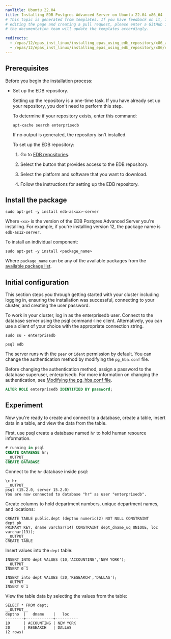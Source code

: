 ```yaml
---
navTitle: Ubuntu 22.04
title: Installing EDB Postgres Advanced Server on Ubuntu 22.04 x86_64
# This topic is generated from templates. If you have feedback on it, instead of
# editing the page and creating a pull request, please enter a GitHub issue and
# the documentation team will update the templates accordingly.

redirects:
  - /epas/12/epas_inst_linux/installing_epas_using_edb_repository/x86_amd64/epas_ubuntu22_x86
  - /epas/12/epas_inst_linux/installing_epas_using_edb_repository/x86/epas_ubuntu22_x86
---
```


## Prerequisites

Before you begin the installation process:

- Set up the EDB repository.

  Setting up the repository is a one-time task. If you have already set up your repository, you don't need to perform this step.

  To determine if your repository exists, enter this command:

  `apt-cache search enterprisedb`

  If no output is generated, the repository isn't installed.

  To set up the EDB repository:

  1. Go to [EDB repositories](https://www.enterprisedb.com/repos-downloads).

  1. Select the button that provides access to the EDB repository.

  1. Select the platform and software that you want to download.

  1. Follow the instructions for setting up the EDB repository.

## Install the package

```shell
sudo apt-get -y install edb-as<xx>-server
```

Where `<xx>` is the version of the EDB Postgres Advanced Server you're installing. For example, if you're installing version 12, the package name is `edb-as12-server`.

To install an individual component:

```shell
sudo apt-get -y install <package_name>
```

Where `package_name` can be any of the available packages from the [available package list](/epas/12/installing/linux_install_details/rpm_packages/).

## Initial configuration

This section steps you through getting started with your cluster including logging in, ensuring the installation was successful, connecting to your cluster, and creating the user password.

To work in your cluster, log in as the enterprisedb user. Connect to the database server using the psql command-line client. Alternatively, you can use a client of your choice with the appropriate connection string.

```shell
sudo su - enterprisedb

psql edb
```

The server runs with the `peer` or `ident` permission by default. You can change the authentication method by modifying the `pg_hba.conf` file.

Before changing the authentication method, assign a password to the database superuser, enterprisedb. For more information on changing the authentication, see [Modifying the pg_hba.conf file](../../epas_guide/03_database_administration/01_configuration_parameters/01_setting_new_parameters/#modifying-the-pg_hbaconf-file).

```sql
ALTER ROLE enterprisedb IDENTIFIED BY password;
```

## Experiment

Now you're ready to create and connect to a database, create a table, insert data in a table, and view the data from the table.

First, use psql create a database named `hr` to hold human resource information.

```sql
# running in psql
CREATE DATABASE hr;
__OUTPUT__
CREATE DATABASE
```

Connect to the `hr` database inside psql:

```
\c hr
__OUTPUT__
psql (15.2.0, server 15.2.0)
You are now connected to database "hr" as user "enterprisedb".
```

Create columns to hold department numbers, unique department names, and locations:

```
CREATE TABLE public.dept (deptno numeric(2) NOT NULL CONSTRAINT dept_pk
PRIMARY KEY, dname varchar(14) CONSTRAINT dept_dname_uq UNIQUE, loc
varchar(13));
__OUTPUT__
CREATE TABLE
```

Insert values into the `dept` table:

```
INSERT INTO dept VALUES (10,'ACCOUNTING','NEW YORK');
__OUTPUT__
INSERT 0 1
```

```
INSERT into dept VALUES (20,'RESEARCH','DALLAS');
__OUTPUT__
INSERT 0 1
```

View the table data by selecting the values from the table:

```
SELECT * FROM dept;
__OUTPUT__
deptno  |   dname    |   loc
--------+------------+----------
10      | ACCOUNTING | NEW YORK
20      | RESEARCH   | DALLAS
(2 rows)
```
